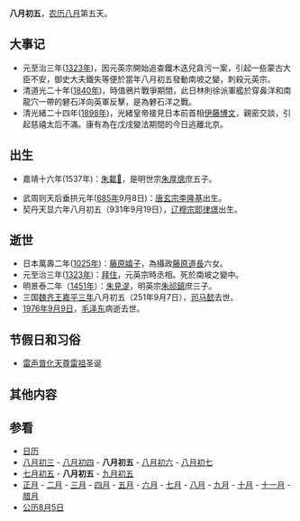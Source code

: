 {{Lunar08Calendar}}
'''八月初五'''，[[农历|农历]][[八月_(农历)|八月]]第五天。

==大事记==
*元至治三年([[1323年|1323年]])，因元英宗開始追查鐵木迭兒貪污一案，引起一些蒙古大臣不安，御史大夫鐵失等便於當年八月初五發動南坡之變，刺殺元英宗。
*清道光二十年([[1840年|1840年]])，時值鴉片戰爭期間，此日林則徐派軍艦於穿鼻洋和南龍穴一帶的礬石洋向英軍反擊，是為礬石洋之戰。
*清光緒二十四年([[1898年|1898年]])，光緒皇帝接見日本前首相[[伊藤博文|伊藤博文]]，親密交談，引起慈禧太后不滿。康有為在戊戌變法期間的今日逃離北京。
==出生==
*嘉靖十六年(1537年)：[[朱載𪉖|朱載𪉖]]，是明世宗[[朱厚熜|朱厚熜]]庶五子。

*武周则天后垂拱元年([[685年|685年]]9月8日)：[[唐玄宗|唐玄宗]][[李隆基|李隆基]]出生。
*契丹天显六年八月初五（931年9月19日），[[辽穆宗|辽穆宗]][[耶律璟|耶律璟]]出生。
==逝世==
*日本萬壽二年([[1025年|1025年]])：[[藤原嬉子|藤原嬉子]]，為攝政[[藤原道長|藤原道長]]六女。
*元至治三年([[1323年|1323年]])：[[拜住_(元英宗)|拜住]]，元英宗時丞相。死於南坡之變中。
*明景泰二年（[[1451年|1451年]]）：[[朱見湜|朱見湜]]，明英宗[[朱祁鎮|朱祁鎮]]庶三子。
*三国[[魏齐王|魏齐王]][[嘉平三年|嘉平三年]]八月初五（251年9月7日），[[司马懿|司马懿]]去世。
*[[1976年9月9日|1976年9月9日]]，[[毛泽东|毛泽东]]病逝去世。

==节假日和习俗==
*[[闻仲|雷声普化天尊雷祖]]圣诞

==其他内容==

==参看==
*[[历史上的今天|日历]]
*[[八月初三|八月初三]] - [[八月初四|八月初四]] - '''八月初五''' - [[八月初六|八月初六]] - [[八月初七|八月初七]]
*[[七月初五|七月初五]] - '''八月初五''' - [[九月初五|九月初五]]
*[[正月|正月]] - [[二月_(农历)|二月]] - [[三月_(农历)|三月]] - [[四月_(农历)|四月]] - [[五月_(农历)|五月]] - [[六月_(农历)|六月]] - [[七月_(农历)|七月]] - [[八月_(农历)|八月]] - [[九月_(农历)|九月]] - [[十月_(农历)|十月]] - [[十一月_(农历)|十一月]] - [[腊月|腊月]]
*[[公历|公历]][[8月5日|8月5日]]